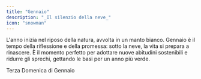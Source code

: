 ```yaml
---
title: "Gennaio"
description: "_Il silenzio della neve_"
icon: "snowman"
---
```


L'anno inizia nel riposo della natura, avvolta in un manto bianco. Gennaio è il tempo della riflessione e della promessa: sotto la neve, la vita si prepara a rinascere. È il momento perfetto per adottare nuove abitudini sostenibili e ridurre gli sprechi, gettando le basi per un anno più verde.

<CardGroup cols="2">
  <Card title="Snow Day" icon="snowflake" color="#00c0ff" horizontal href="/mesi/gennaio/snowday">
    Terza Domenica di Gennaio
  </Card>
</CardGroup>
